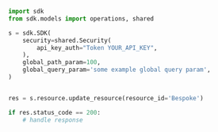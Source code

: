 ```python showLineNumbers copy filename="Update Resource usage example"
import sdk
from sdk.models import operations, shared

s = sdk.SDK(
    security=shared.Security(
        api_key_auth="Token YOUR_API_KEY",
    ),
    global_path_param=100,
    global_query_param='some example global query param',
)


res = s.resource.update_resource(resource_id='Bespoke')

if res.status_code == 200:
    # handle response
```
